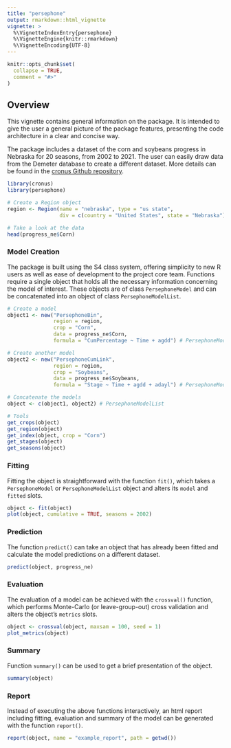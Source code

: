 ```yaml
---
title: "persephone"
output: rmarkdown::html_vignette
vignette: >
  %\VignetteIndexEntry{persephone}
  %\VignetteEngine{knitr::rmarkdown}
  %\VignetteEncoding{UTF-8}
---
```


```r
knitr::opts_chunk$set(
  collapse = TRUE,
  comment = "#>"
)
```

## Overview

This vignette contains general information on the package. It is intended to give the user a general picture of the package features, presenting the code architecture in a clear and concise way.

The package includes a dataset of the corn and soybeans progress in Nebraska for 20 seasons, from 2002 to 2021. The user can easily draw data from the Demeter database to create a different dataset. More details can be found in the [cronus Github repository](https://github.com/agesofman/cronus "cronus Github repository").

```r
library(cronus)
library(persephone)

# Create a Region object
region <- Region(name = "nebraska", type = "us state",
                 div = c(country = "United States", state = "Nebraska"))

# Take a look at the data
head(progress_ne$Corn)
```

### Model Creation

The package is built using the S4 class system, offering simplicity to new R users as well as ease of development to the project core team. Functions require a single object that holds all the necessary information concerning the model of interest. These objects are of class `PersephoneModel` and can be concatenated into an object of class `PersephoneModelList`.

```r
# Create a model
object1 <- new("PersephoneBin",
               region = region,
               crop = "Corn",
               data = progress_ne$Corn,
               formula = "CumPercentage ~ Time + agdd") # PersephoneModel

# Create another model
object2 <- new("PersephoneCumLink",
               region = region,
               crop = "Soybeans",
               data = progress_ne$Soybeans,
               formula = "Stage ~ Time + agdd + adayl") # PersephoneModel

# Concatenate the models
object <- c(object1, object2) # PersephoneModelList

# Tools
get_crops(object)
get_region(object)
get_index(object, crop = "Corn")
get_stages(object)
get_seasons(object)
```

### Fitting

Fitting the object is straightforward with the function `fit()`, which takes a
`PersephoneModel` or `PersephoneModelList` object and alters its `model` and `fitted` slots.

```r
object <- fit(object)
plot(object, cumulative = TRUE, seasons = 2002)
```

### Prediction

The function `predict()` can take an object that has already been fitted and calculate the model predictions on a different dataset.

```r
predict(object, progress_ne)
```

### Evaluation

The evaluation of a model can be achieved with the `crossval()` function, which performs Monte-Carlo (or leave-group-out) cross validation and alters the object's `metrics` slots.

```r
object <- crossval(object, maxsam = 100, seed = 1)
plot_metrics(object)
```

### Summary

Function `summary()` can be used to get a brief presentation of the object.

```r
summary(object)
```

### Report

Instead of executing the above functions interactively, an html report including fitting, evaluation and summary of the model can be generated with the function `report()`. 

```r
report(object, name = "example_report", path = getwd())
```
